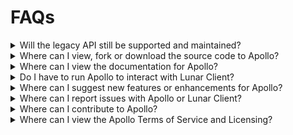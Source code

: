 # FAQs

<details>
<summary>Will the legacy API still be supported and maintained?</summary>

As of now, the legacy API will remain functional, but will **not** be improved, extended, or patched further.
We highly recommend switching to the updated version of Apollo.
As of the first release, all features inside the legacy API are available on Apollo.

</details>

<details>
<summary>Where can I view, fork or download the source code to Apollo?</summary>

The source code can be viewed, forked and downloaded on the Lunar Client [GitHub](https://github.com/LunarClient/Apollo).
Feel free to download the source and fork it anyway you can imagine, as long as it's within the ToS and follows the license.

</details>

<details>
<summary>Where can I view the documentation for Apollo?</summary>

You can view the documentation for Apollo, Lunar Client's API, on our Lunar Client [Developers website](https://www.lunarclient.dev/).

</details>

<details>
<summary>Do I have to run Apollo to interact with Lunar Client?</summary>

You do not need to run the Apollo plugin to interact with Lunar Client, however you do need to follow the protocols found within Apollo. Features might not function properly if you use an alternate implementation that does not implement the Apollo protocols properly.

</details>

<details>
<summary>Where can I suggest new features or enhancements for Apollo?</summary>

You can join the Lunar Client Developers [Discord](https://www.lunarclient.dev/discord) and create a suggestion under `#suggestions`.

Alternatively, if you have the skills and knowledge, you can create the feature yourself and open a pull request on the [Apollo repository](https://github.com/LunarClient/Apollo) on GitHub. If your feature requires new changes or enhancements to Lunar Client to function, we recommend connecting with us on the [Lunar Client Developers](https://www.lunarclient.dev/discord) Discord server.

</details>

<details>
<summary>Where can I report issues with Apollo or Lunar Client?</summary>

You can report issues on the [Apollo repository](https://github.com/LunarClient/Apollo) issues page, on GitHub.
If you're having an issue with Lunar Client that doesn't involve Apollo, you can create a [support ticket](https://support.lunarclient.com/).

</details>

<details>
<summary>Where can I contribute to Apollo?</summary>

You can open a pull request on the [Apollo repository](https://github.com/LunarClient/Apollo) page, on GitHub.

</details>

<details>
<summary>Where can I view the Apollo Terms of Service and Licensing?</summary>

We've listed our [Terms of Service](https://www.lunarclient.dev/apollo/terms) and [Licensing](https://www.lunarclient.dev/apollo/license) information on the Lunar Client developers website.

</details>
